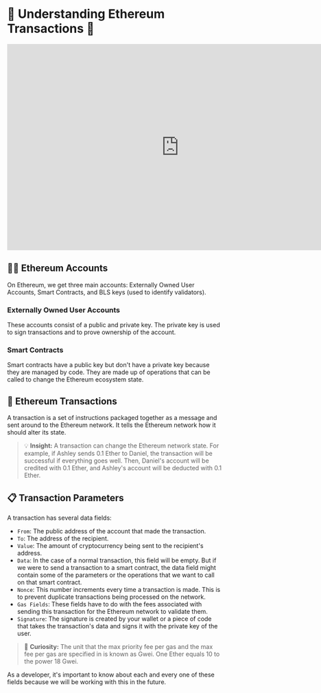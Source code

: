 # 📝 Understanding Ethereum Transactions 🔄

<iframe width="800" height="480" src="https://www.youtube.com/embed/dCzN_PzXmzU" frameborder="0" allow="accelerometer; autoplay; clipboard-write; encrypted-media; gyroscope; picture-in-picture" allowfullscreen></iframe>

## 🧑‍💻 Ethereum Accounts
On Ethereum, we get three main accounts: Externally Owned User Accounts, Smart Contracts, and BLS keys (used to identify validators). 

### Externally Owned User Accounts
These accounts consist of a public and private key. The private key is used to sign transactions and to prove ownership of the account.

### Smart Contracts
Smart contracts have a public key but don't have a private key because they are managed by code. They are made up of operations that can be called to change the Ethereum ecosystem state.

## 🔄 Ethereum Transactions
A transaction is a set of instructions packaged together as a message and sent around to the Ethereum network. It tells the Ethereum network how it should alter its state.

> 💡 **Insight:** A transaction can change the Ethereum network state. For example, if Ashley sends 0.1 Ether to Daniel, the transaction will be successful if everything goes well. Then, Daniel's account will be credited with 0.1 Ether, and Ashley's account will be deducted with 0.1 Ether.

## 📋 Transaction Parameters
A transaction has several data fields:

- `From`: The public address of the account that made the transaction.
- `To`: The address of the recipient.
- `Value`: The amount of cryptocurrency being sent to the recipient's address.
- `Data`: In the case of a normal transaction, this field will be empty. But if we were to send a transaction to a smart contract, the data field might contain some of the parameters or the operations that we want to call on that smart contract.
- `Nonce`: This number increments every time a transaction is made. This is to prevent duplicate transactions being processed on the network.
- `Gas Fields`: These fields have to do with the fees associated with sending this transaction for the Ethereum network to validate them.
- `Signature`: The signature is created by your wallet or a piece of code that takes the transaction's data and signs it with the private key of the user.

> 🌟 **Curiosity:** The unit that the max priority fee per gas and the max fee per gas are specified in is known as Gwei. One Ether equals 10 to the power 18 Gwei.

As a developer, it's important to know about each and every one of these fields because we will be working with this in the future.
